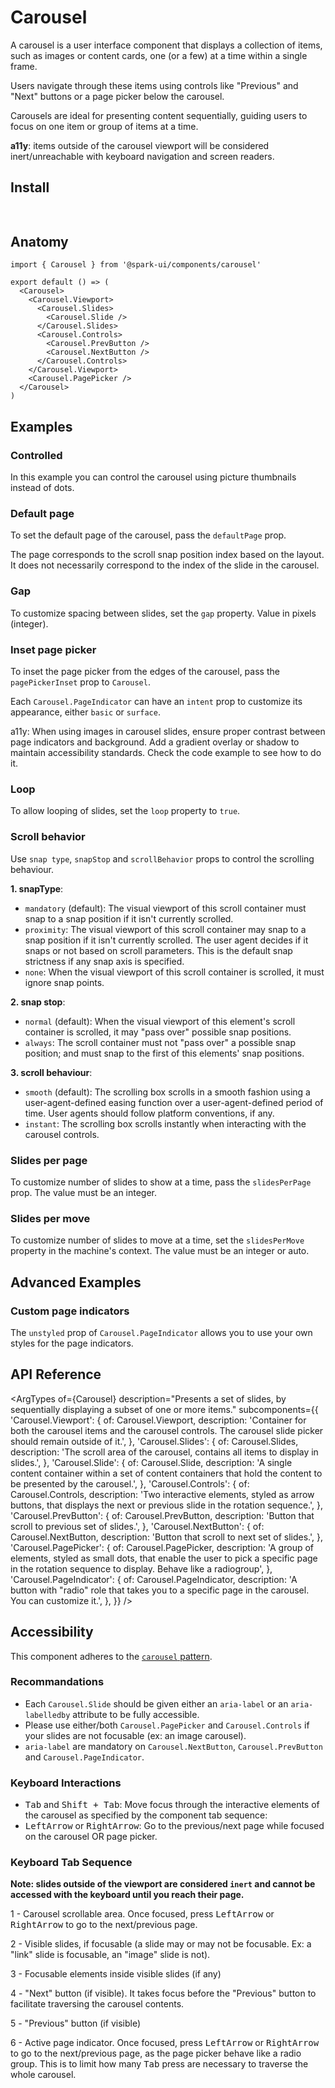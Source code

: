 


<Meta of={stories} />

# Carousel

A carousel is a user interface component that displays a collection of items, such as images or content cards, one (or a few) at a time within a single frame.

Users navigate through these items using controls like "Previous" and "Next" buttons or a page picker below the carousel.

Carousels are ideal for presenting content sequentially, guiding users to focus on one item or group of items at a time.

**a11y**: items outside of the carousel viewport will be considered inert/unreachable with keyboard navigation and screen readers.

<Canvas of={stories.Default} />

## Install

```sh
npm install @spark-ui/components
```

## Anatomy

```tsx
import { Carousel } from '@spark-ui/components/carousel'

export default () => (
  <Carousel>
    <Carousel.Viewport>
      <Carousel.Slides>
        <Carousel.Slide />
      </Carousel.Slides>
      <Carousel.Controls>
        <Carousel.PrevButton />
        <Carousel.NextButton />
      </Carousel.Controls>
    </Carousel.Viewport>
    <Carousel.PagePicker />
  </Carousel>
)
```



## Examples

### Controlled

In this example you can control the carousel using picture thumbnails instead of dots.

<Canvas of={stories.Controlled} />

### Default page

To set the default page of the carousel, pass the `defaultPage` prop.

The page corresponds to the scroll snap position index based on the layout. It does not necessarily correspond to the index of the slide in the carousel.

<Canvas of={stories.DefaultPage} />

### Gap

To customize spacing between slides, set the `gap` property. Value in pixels (integer).

<Canvas of={stories.Gap} />

### Inset page picker

To inset the page picker from the edges of the carousel, pass the `pagePickerInset` prop to `Carousel`.

Each `Carousel.PageIndicator` can have an `intent` prop to customize its appearance, either `basic` or `surface`.

<Callout kind="warning" marginY="large">
  <p>
    <span className="font-bold">a11y</span>: When using images in carousel slides, ensure proper contrast between page indicators and background. Add a gradient overlay or shadow to maintain accessibility standards.
    Check the code example to see how to do it.
  </p>
</Callout>

<Canvas of={stories.InsetPagePicker} />

### Loop

To allow looping of slides, set the `loop` property to `true`.

<Canvas of={stories.Loop} />

### Scroll behavior

Use `snap type`, `snapStop` and `scrollBehavior` props to control the scrolling behaviour.

**1. snapType**:

- `mandatory` (default): The visual viewport of this scroll container must snap to a snap position if it isn't currently scrolled.
- `proximity`: The visual viewport of this scroll container may snap to a snap position if it isn't currently scrolled. The user agent decides if it snaps or not based on scroll parameters. This is the default snap strictness if any snap axis is specified.
- `none`: When the visual viewport of this scroll container is scrolled, it must ignore snap points.

**2. snap stop**:

- `normal` (default): When the visual viewport of this element's scroll container is scrolled, it may "pass over" possible snap positions.
- `always`: The scroll container must not "pass over" a possible snap position; and must snap to the first of this elements' snap positions.

**3. scroll behaviour**:

- `smooth` (default): The scrolling box scrolls in a smooth fashion using a user-agent-defined easing function over a user-agent-defined period of time. User agents should follow platform conventions, if any.
- `instant`: The scrolling box scrolls instantly when interacting with the carousel controls.

<Canvas of={stories.ScrollBehavior} />

### Slides per page

To customize number of slides to show at a time, pass the `slidesPerPage` prop. The value must be an integer.

<Canvas of={stories.SlidesPerPage} />

### Slides per move

To customize number of slides to move at a time, set the `slidesPerMove` property in the machine's context. The value must be an integer or auto.

<Canvas of={stories.SlidesPerMove} />

## Advanced Examples

### Custom page indicators

The `unstyled` prop of `Carousel.PageIndicator` allows you to use your own styles for the page indicators.

<Canvas of={stories.CustomPageIndicators} />

## API Reference

<ArgTypes
  of={Carousel}
  description="Presents a set of slides, by sequentially displaying a subset of one or more items."
  subcomponents={{
    'Carousel.Viewport': {
      of: Carousel.Viewport,
      description:
        'Container for both the carousel items and the carousel controls. The carousel slide picker should remain outside of it.',
    },
    'Carousel.Slides': {
      of: Carousel.Slides,
      description: 'The scroll area of the carousel, contains all items to display in slides.',
    },
    'Carousel.Slide': {
      of: Carousel.Slide,
      description:
        'A single content container within a set of content containers that hold the content to be presented by the carousel.',
    },
    'Carousel.Controls': {
      of: Carousel.Controls,
      description:
        'Two interactive elements, styled as arrow buttons, that displays the next or previous slide in the rotation sequence.',
    },
    'Carousel.PrevButton': {
      of: Carousel.PrevButton,
      description:
        'Button that scroll to previous set of slides.',
    },
    'Carousel.NextButton': {
      of: Carousel.NextButton,
      description:
        'Button that scroll to next set of slides.',
    },
    'Carousel.PagePicker': {
      of: Carousel.PagePicker,
      description:
        'A group of elements, styled as small dots, that enable the user to pick a specific page in the rotation sequence to display. Behave like a radiogroup',
    },
    'Carousel.PageIndicator': {
      of: Carousel.PageIndicator,
      description:
        'A button with "radio" role that takes you to a specific page in the carousel. You can customize it.',
    },
  }}
/>

## Accessibility

This component adheres to the [`carousel` pattern](https://www.w3.org/WAI/ARIA/apg/patterns/carousel/).

### Recommandations

- Each `Carousel.Slide` should be given either an `aria-label` or an `aria-labelledby` attribute to be fully accessible.
- Please use either/both `Carousel.PagePicker` and `Carousel.Controls` if your slides are not focusable (ex: an image carousel).
- `aria-label` are mandatory on `Carousel.NextButton`, `Carousel.PrevButton` and `Carousel.PageIndicator`.

### Keyboard Interactions

- <Kbd>Tab</Kbd> and <Kbd>Shift + Tab</Kbd>: Move focus through the interactive elements of the carousel as specified by the component tab sequence:
- <Kbd>LeftArrow</Kbd> or <Kbd>RightArrow</Kbd>: Go to the previous/next page while focused on the carousel OR page picker.

### Keyboard Tab Sequence

**Note: slides outside of the viewport are considered `inert` and cannot be accessed with the keyboard until you reach their page.**

1 - Carousel scrollable area. Once focused, press <Kbd>LeftArrow</Kbd> or <Kbd>RightArrow</Kbd> to go to the next/previous page.

2 - Visible slides, if focusable (a slide may or may not be focusable. Ex: a "link" slide is focusable, an "image" slide is not).

3 - Focusable elements inside visible slides (if any)

4 - "Next" button (if visible). It takes focus before the "Previous" button to facilitate traversing the carousel contents.

5 - "Previous" button (if visible)

6 - Active page indicator. Once focused, press <Kbd>LeftArrow</Kbd> or <Kbd>RightArrow</Kbd> to go to the next/previous page, as the page picker behave like a radio group. This is to limit how many <Kbd>Tab</Kbd> press are necessary to traverse the whole carousel.
